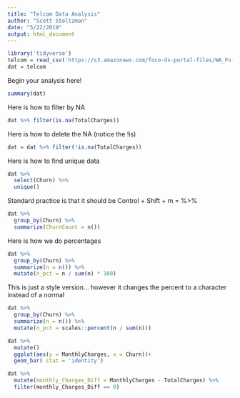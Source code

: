 ```yaml
---
title: "Telcom Data Analysis"
author: "Scott Stoltzman"
date: "5/22/2019"
output: html_document
---
```


```r
library('tidyverse')
telcom = read_csv('https://s3.amazonaws.com/foco-ds-portal-files/WA_Fn-UseC_-Telco-Customer-Churn.csv')
dat = telcom
```

Begin your analysis here!
```r
summary(dat)

```
Here is how to filter by NA

```r
dat %>% filter(is.na(TotalCharges))
```

Here is how to delete the NA (notice the !is)
```r
dat = dat %>% filter(!is.na(TotalCharges))
```

Here is how to find unique data

```r
dat %>%
  select(Churn) %>%
  unique()
```

Standard practice is that it should be 
Control + Shift + m = %>% 

```r
dat %>%
  group_by(Churn) %>%
  summarize(ChurnCount = n())
```
Here is how we do percentages

```r
dat %>%
  group_by(Churn) %>%
  summarize(n = n()) %>%
  mutate(n_pct = n / sum(n) * 100)
```
This is just a style version... however it changes the percent to a character instead of a normal
```r
dat %>%
  group_by(Churn) %>%
  summarize(n = n()) %>%
  mutate(n_pct = scales::percent(n / sum(n)))
```

```r
dat %>% 
  mutate()
  ggplot(aes(y = MonthlyCharges, x = Churn))+
  geom_bar( stat = 'identity')
```
```r
dat %>%
  mutate(monthly_Charges_Diff = MonthlyCharges - TotalCharges) %>%
  filter(monthly_Charges_Diff == 0)
```

